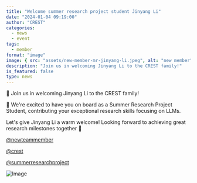 ```yaml
---
title: "Welcome summer research project student Jinyang Li"
date: "2024-01-04 09:19:00"
author: "CREST"
categories:
  - news
  - event
tags:
  - member
format: "image"
image: { src: "assets/new-member-mr-jinyang-li.jpeg", alt: "new member" }
description: "Join us in welcoming Jinyang Li to the CREST family!"
is_featured: false
type: news
---
```

🎉 Join us in welcoming Jinyang Li to the CREST family!

📢 We're excited to have you on board as a Summer Research Project Student, contributing your exceptional research skills focusing on LLMs.

Let's give Jinyang Li a warm welcome! Looking forward to achieving great research milestones together 🚀

[@newteammember](https://twitter.com/hashtag/newteammember?src=hashtag_click)

[@crest](https://twitter.com/hashtag/crest?src=hashtag_click)

[@summerresearchproject](https://twitter.com/hashtag/summerresearchproject?src=hashtag_click)

![Image](assets/new-member-mr-jinyang-li.jpeg "New Member")